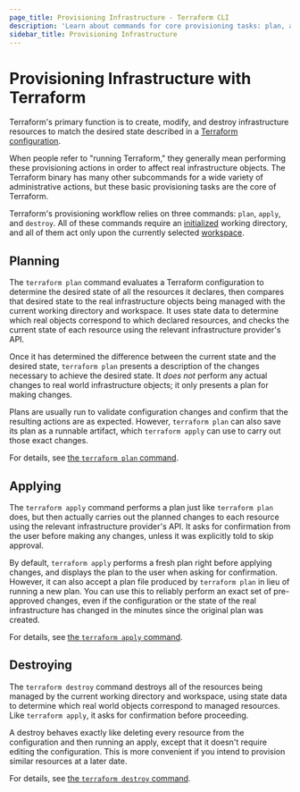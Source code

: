 ```yaml
---
page_title: Provisioning Infrastructure - Terraform CLI
description: 'Learn about commands for core provisioning tasks: plan, apply, and destroy.'
sidebar_title: Provisioning Infrastructure
---
```


# Provisioning Infrastructure with Terraform

Terraform's primary function is to create, modify, and destroy infrastructure
resources to match the desired state described in a
[Terraform configuration](/language).

When people refer to "running Terraform," they generally mean performing these
provisioning actions in order to affect real infrastructure objects. The
Terraform binary has many other subcommands for a wide variety of administrative
actions, but these basic provisioning tasks are the core of Terraform.

Terraform's provisioning workflow relies on three commands: `plan`, `apply`, and
`destroy`. All of these commands require an
[initialized](/cli/init) working directory, and all of them act
only upon the currently selected [workspace](/cli/workspaces).

## Planning

The `terraform plan` command evaluates a Terraform configuration to determine
the desired state of all the resources it declares, then compares that desired
state to the real infrastructure objects being managed with the current working
directory and workspace. It uses state data to determine which real objects
correspond to which declared resources, and checks the current state of each
resource using the relevant infrastructure provider's API.

Once it has determined the difference between the current state and the desired
state, `terraform plan` presents a description of the changes necessary to
achieve the desired state. It _does not_ perform any actual changes to real
world infrastructure objects; it only presents a plan for making changes.

Plans are usually run to validate configuration changes and confirm that the
resulting actions are as expected. However, `terraform plan` can also save its
plan as a runnable artifact, which `terraform apply` can use to carry out those
exact changes.

For details, see [the `terraform plan` command](/cli/commands/plan).

## Applying

The `terraform apply` command performs a plan just like `terraform plan` does,
but then actually carries out the planned changes to each resource using the
relevant infrastructure provider's API. It asks for confirmation from the user
before making any changes, unless it was explicitly told to skip approval.

By default, `terraform apply` performs a fresh plan right before applying
changes, and displays the plan to the user when asking for confirmation.
However, it can also accept a plan file produced by `terraform plan` in lieu of
running a new plan. You can use this to reliably perform an exact set of
pre-approved changes, even if the configuration or the state of the real
infrastructure has changed in the minutes since the original plan was created.

For details, see [the `terraform apply` command](/cli/commands/apply).

## Destroying

The `terraform destroy` command destroys all of the resources being managed by
the current working directory and workspace, using state data to determine which
real world objects correspond to managed resources. Like `terraform apply`, it
asks for confirmation before proceeding.

A destroy behaves exactly like deleting every resource from the configuration
and then running an apply, except that it doesn't require editing the
configuration. This is more convenient if you intend to provision similar
resources at a later date.

For details, see [the `terraform destroy` command](/cli/commands/destroy).
